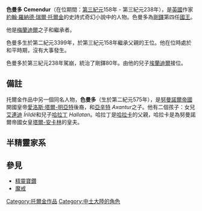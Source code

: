 '''色曼多''' '''Cemendur'''（在位期間：[[第三紀元|第三紀元]]158年 - 第三紀元238年），是[[英國|英國]]作家[[約翰·羅納德·瑞爾·托爾金|約翰·羅納德·瑞爾·托爾金]]的史詩式奇幻小說中的人物。色曼多為[[剛鐸|剛鐸]]第四任[[剛鐸國王|國王]]。

他是[[梅蘭迪爾|梅蘭迪爾]]之子和繼承者。

色曼多生於第二紀元3399年，於第三紀元158年繼承父親的王位。他在位時處於和平時期，沒有大事發生。

色曼多於第三紀元238年駕崩，統治了剛鐸80年。由他的兒子[[埃蘭迪爾_(剛鐸)|埃蘭迪爾]]接位。

==備註==
托爾金作品中另一個同名人物，'''色曼多'''（生於第二紀元575年），是[[努曼諾爾帝國|努曼諾爾帝國]]開國皇帝[[愛洛斯|愛洛斯·塔爾-明亞特]]後裔，和[[亞辛特|亞辛特]] ''Axantur''之子。他有二個孩子：女兒[[艾連迪|艾連迪]] ''Írildë''和兒子[[哈拉丁|哈拉丁]] ''Hallatan''。哈拉丁是[[哈拉卡|哈拉卡]]的父親，哈拉卡是為努曼諾爾帝國女皇[[塔爾-安卡林|塔爾-安卡林]]的皇夫。

==半精靈家系==
{{半精靈家系}}

==參見==
*[[精靈寶鑽|精靈寶鑽]]
*[[魔戒|魔戒]]

{{剛鐸國王|[[梅蘭迪爾|梅蘭迪爾]]|[[埃蘭迪爾_(剛鐸)|埃蘭迪爾]]|}}

[[Category:托爾金作品|Category:托爾金作品]]
[[Category:中土大陸的角色|Category:中土大陸的角色]]